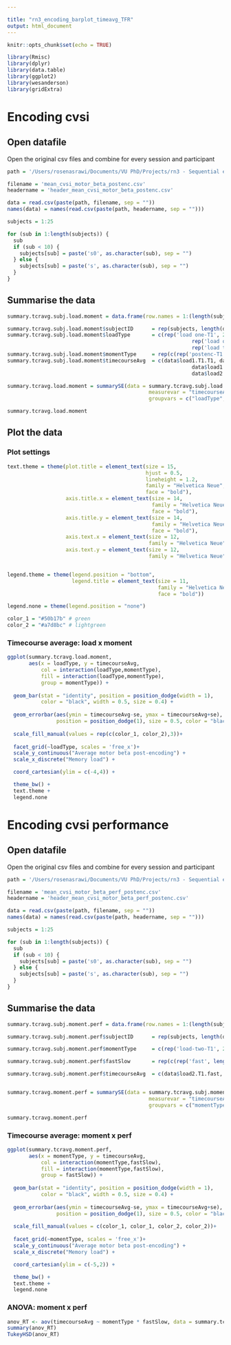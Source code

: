 ```yaml
---

title: "rn3_encoding_barplot_timeavg_TFR"
output: html_document
---
```


```r
knitr::opts_chunk$set(echo = TRUE)
```


```r
library(Rmisc)
library(dplyr)
library(data.table)
library(ggplot2)
library(wesanderson)
library(gridExtra)
```
# Encoding cvsi

## Open datafile

Open the original csv files and combine for every session and participant
```r
path = '/Users/rosenasrawi/Documents/VU PhD/Projects/rn3 - Sequential encoding/Data/Processed/EEG/Locked encoding/timecourse average/'

filename = 'mean_cvsi_motor_beta_postenc.csv'
headername = 'header_mean_cvsi_motor_beta_postenc.csv'

data = read.csv(paste(path, filename, sep = ""))
names(data) = names(read.csv(paste(path, headername, sep = "")))

subjects = 1:25

for (sub in 1:length(subjects)) {
  sub
  if (sub < 10) {
    subjects[sub] = paste('s0', as.character(sub), sep = "")
  } else {
    subjects[sub] = paste('s', as.character(sub), sep = "")
  }
}
```

## Summarise the data

```r

summary.tcravg.subj.load.moment = data.frame(row.names = 1:(length(subjects)*length(data)))

summary.tcravg.subj.load.moment$subjectID      = rep(subjects, length(data))
summary.tcravg.subj.load.moment$loadType       = c(rep('load one-T1', 2*length(subjects)), 
                                                            rep('load one-T2', 2*length(subjects)), 
                                                            rep('load two',  2*length(subjects)))
summary.tcravg.subj.load.moment$momentType     = rep(c(rep('postenc-T1', length(subjects)), rep('postenc-T2', length(subjects))),3)
summary.tcravg.subj.load.moment$timecourseAvg  = c(data$load1.T1.T1, data$load1.T1.T2, 
                                                            data$load1.T2.T1, data$load1.T2.T2, 
                                                            data$load2.T1, data$load2.T2)

summary.tcravg.load.moment = summarySE(data = summary.tcravg.subj.load.moment,
                                              measurevar = "timecourseAvg",
                                              groupvars = c("loadType", "momentType"))

summary.tcravg.load.moment

```

## Plot the data

### Plot settings
```r

text.theme = theme(plot.title = element_text(size = 15, 
                                             hjust = 0.5, 
                                             lineheight = 1.2,
                                             family = "Helvetica Neue", 
                                             face = "bold"),
                   axis.title.x = element_text(size = 14,
                                               family = "Helvetica Neue",
                                               face = "bold"),
                   axis.title.y = element_text(size = 14,
                                               family = "Helvetica Neue",
                                               face = "bold"),
                   axis.text.x = element_text(size = 12,
                                              family = "Helvetica Neue"),
                   axis.text.y = element_text(size = 12,
                                              family = "Helvetica Neue"))


legend.theme = theme(legend.position = "bottom",
                     legend.title = element_text(size = 11,
                                                 family = "Helvetica Neue",
                                                 face = "bold"))

legend.none = theme(legend.position = "none")

color_1 = "#50b17b" # green
color_2 = "#a7d8bc" # lightgreen

```

### Timecourse average: load x moment
```r

ggplot(summary.tcravg.load.moment, 
       aes(x = loadType, y = timecourseAvg, 
           col = interaction(loadType,momentType), 
           fill = interaction(loadType,momentType), 
           group = momentType)) +
  
  geom_bar(stat = "identity", position = position_dodge(width = 1), 
           color = "black", width = 0.5, size = 0.4) +
  
  geom_errorbar(aes(ymin = timecourseAvg-se, ymax = timecourseAvg+se), width = 0.1, 
                position = position_dodge(1), size = 0.5, color = "black") +  
  
  scale_fill_manual(values = rep(c(color_1, color_2),3))+
  
  facet_grid(~loadType, scales = 'free_x')+
  scale_y_continuous("Average motor beta post-encoding") +
  scale_x_discrete("Memory load") +

  coord_cartesian(ylim = c(-4,4)) +

  theme_bw() +
  text.theme +
  legend.none

```
# Encoding cvsi performance

## Open datafile

Open the original csv files and combine for every session and participant
```r
path = '/Users/rosenasrawi/Documents/VU PhD/Projects/rn3 - Sequential encoding/Data/Processed/EEG/Locked encoding/timecourse average/'

filename = 'mean_cvsi_motor_beta_perf_postenc.csv'
headername = 'header_mean_cvsi_motor_beta_perf_postenc.csv'

data = read.csv(paste(path, filename, sep = ""))
names(data) = names(read.csv(paste(path, headername, sep = "")))

subjects = 1:25

for (sub in 1:length(subjects)) {
  sub
  if (sub < 10) {
    subjects[sub] = paste('s0', as.character(sub), sep = "")
  } else {
    subjects[sub] = paste('s', as.character(sub), sep = "")
  }
}
```

## Summarise the data

```r

summary.tcravg.subj.moment.perf = data.frame(row.names = 1:(length(subjects)*length(data)))

summary.tcravg.subj.moment.perf$subjectID      = rep(subjects, length(data))

summary.tcravg.subj.moment.perf$momentType     = c(rep('load-two-T1', 2*length(subjects)), rep('load-two-T2', 2*length(subjects)))

summary.tcravg.subj.moment.perf$fastSlow       = rep(c(rep('fast', length(subjects)), rep('slow', length(subjects))),2)

summary.tcravg.subj.moment.perf$timecourseAvg  = c(data$load2.T1.fast, data$load2.T1.slow, data$load2.T2.fast, data$load2.T2.slow)


summary.tcravg.moment.perf = summarySE(data = summary.tcravg.subj.moment.perf,
                                              measurevar = "timecourseAvg",
                                              groupvars = c("momentType", "fastSlow"))

summary.tcravg.moment.perf

```

### Timecourse average: moment x perf
```r

ggplot(summary.tcravg.moment.perf, 
       aes(x = momentType, y = timecourseAvg, 
           col = interaction(momentType,fastSlow), 
           fill = interaction(momentType,fastSlow), 
           group = fastSlow)) +
  
  geom_bar(stat = "identity", position = position_dodge(width = 1), 
           color = "black", width = 0.5, size = 0.4) +
  
  geom_errorbar(aes(ymin = timecourseAvg-se, ymax = timecourseAvg+se), width = 0.1, 
                position = position_dodge(1), size = 0.5, color = "black") +  
  
  scale_fill_manual(values = c(color_1, color_1, color_2, color_2))+
  
  facet_grid(~momentType, scales = 'free_x')+
  scale_y_continuous("Average motor beta post-encoding") +
  scale_x_discrete("Memory load") +

  coord_cartesian(ylim = c(-5,2)) +

  theme_bw() +
  text.theme +
  legend.none

```
### ANOVA: moment x perf
```r
anov_RT <- aov(timecourseAvg ~ momentType * fastSlow, data = summary.tcravg.subj.moment.perf)
summary(anov_RT)
TukeyHSD(anov_RT)

```